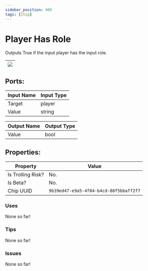 ```yaml
---
sidebar_position: 400
tags: [Chip]
---
```


# Player Has Role


Outputs True if the input player has the input role.

| ![](https://images-ext-2.discordapp.net/external/MPmIaQzlEPmgGWlgi-WxBBXt0Bjv_zWPkg1y1f_sy3s/https/www.recroomcircuits.com/image/circuit/absolute-value?width=206&height=108) |
|-----|

## Ports:

| Input Name | Input Type |
|-----------|-----------|
| Target | player |
| Value | string |

| Output Name | Output Type |
|-----------|-----------|
| Value | bool |

## Properties:

| Property  | Value |
|-------------------|-----------|
| Is Trolling Risk? | No. |
| Is Beta? | No. |
| Chip UUID | `9b39ed47-e9a5-4f04-b4cd-80f5bbaff2f7` |

### Uses

None so far!

### Tips

None so far!

### Issues

None so far!